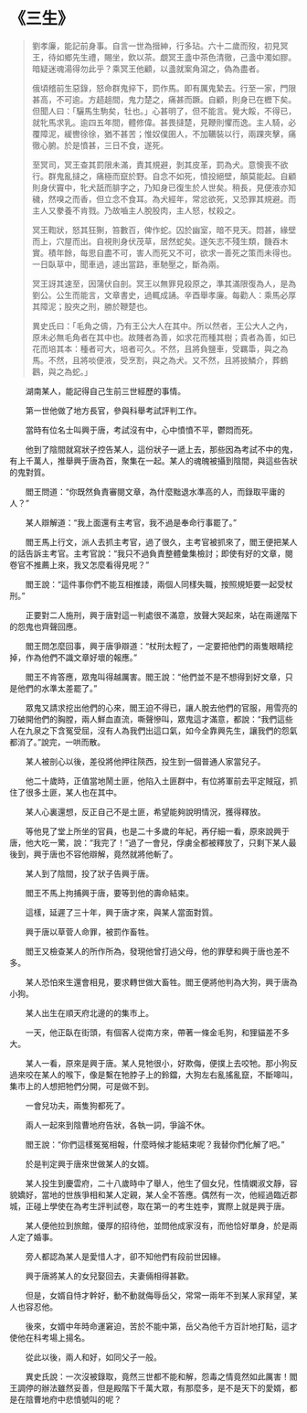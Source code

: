 # 《三生》

> 劉孝廉，能記前身事。自言一世為搢紳，行多玷。六十二歲而歿，初見冥王，待如鄉先生禮，賜坐，飲以茶。覷冥王盞中茶色清徹，己盞中濁如膠。暗疑迷魂湯得勿此乎？乘冥王他顧，以盞就案角瀉之，偽為盡者。
>
> 俄頃稽前生惡錄，怒命群鬼捽下，罰作馬。即有厲鬼縶去。行至一家，門限甚高，不可逾。方趦趄間，鬼力楚之，痛甚而蹶。自顧，則身已在櫪下矣。但聞人曰：「驪馬生駒矣，牡也。」心甚明了，但不能言。覺大餒，不得已，就牝馬求乳。逾四五年間，體修偉。甚畏撻楚，見鞭則懼而逸。主人騎，必覆障泥，緩轡徐徐，猶不甚苦；惟奴僕圉人，不加韉裝以行，兩踝夾擊，痛徹心腑。於是憤甚，三日不食，遂死。
>
> 至冥司，冥王查其罰限未滿，責其規避，剝其皮革，罰為犬。意懊喪不欲行。群鬼亂撻之，痛極而竄於野。自念不如死，憤投絕壁，顛莫能起。自顧則身伏竇中，牝犬舐而腓字之，乃知身已復生於人世矣。稍長，見便液亦知穢，然嗅之而香，但立念不食耳。為犬經年，常忿欲死，又恐罪其規避。而主人又豢養不肯戮。乃故嚙主人脫股肉，主人怒，杖殺之。
>
> 冥王鞫狀，怒其狂猘，笞數百，俾作蛇。囚於幽室，暗不見天。悶甚，緣壁而上，穴屋而出。自視則身伏茂草，居然蛇矣。遂矢志不殘生類，饑吞木實。積年餘，每思自盡不可，害人而死又不可，欲求一善死之策而未得也。一日臥草中，聞車過，遽出當路，車馳壓之，斷為兩。
>
> 冥王訝其速至，因蒲伏自剖。冥王以無罪見殺原之，準其滿限復為人，是為劉公。公生而能言，文章書史，過輒成誦。辛酉舉孝廉。每勸人：乘馬必厚其障泥；股夾之刑，勝於鞭楚也。
>
> 異史氏曰：「毛角之儔，乃有王公大人在其中。所以然者，王公大人之內，原未必無毛角者在其中也。故賤者為善，如求花而種其樹；貴者為善，如已花而培其本：種者可大，培者可久。不然，且將負鹽車，受羈馽，與之為馬。不然，且將啖便液，受烹割，與之為犬。又不然，且將披鱗介，葬鶴鸛，與之為蛇。」

&emsp;&emsp;湖南某人，能記得自己生前三世經歷的事情。

&emsp;&emsp;第一世他做了地方長官，參與科舉考試評判工作。

&emsp;&emsp;當時有位名士叫興于唐，考試沒有中，心中憤憤不平，鬱悶而死。

&emsp;&emsp;他到了陰間就寫狀子控告某人，這份狀子一遞上去，那些因為考試不中的鬼，有上千萬人，推舉興于唐為首，聚集在一起。某人的魂魄被攝到陰間，與這些告狀的鬼對質。

&emsp;&emsp;閻王問道：“你既然負責審閱文章，為什麼黜退水準高的人，而錄取平庸的人？”

&emsp;&emsp;某人辯解道：“我上面還有主考官，我不過是奉命行事罷了。”

&emsp;&emsp;閻王馬上行文，派人去抓主考官，過了很久，主考官被抓來了，閻王便把某人的話告訴主考官。主考官說：“我只不過負責整體彙集檢討；即使有好的文章，閱卷官不推薦上來，我又怎麼看得見呢？”

&emsp;&emsp;閻王說：“這件事你們不能互相推諉，兩個人同樣失職，按照規矩要一起受杖刑。”

&emsp;&emsp;正要對二人施刑，興于唐對這一判處很不滿意，放聲大哭起來，站在兩邊階下的怨鬼也齊聲回應。

&emsp;&emsp;閻王問怎麼回事，興于唐爭辯道：“杖刑太輕了，一定要把他們的兩隻眼睛挖掉，作為他們不識文章好壞的報應。”

&emsp;&emsp;閻王不肯答應，眾鬼叫得越厲害。閻王說：“他們並不是不想得到好文章，只是他們的水準太差罷了。”

&emsp;&emsp;眾鬼又請求挖出他們的心來，閻王迫不得已，讓人脫去他們的官服，用雪亮的刀破開他們的胸膛，兩人鮮血直流，嘶聲慘叫，眾鬼這才滿意，都說：“我們這些人在九泉之下含冤受屈，沒有人為我們出這口氣，如今全靠興先生，讓我們的怨氣都消了。”說完，一哄而散。

&emsp;&emsp;某人被剖心以後，差役將他押往陝西，投生到一個普通人家當兒子。

&emsp;&emsp;他二十歲時，正值當地鬧土匪，他陷入土匪群中，有位將軍前去平定賊寇，抓住了很多土匪，某人也在其中。

&emsp;&emsp;某人心裏還想，反正自己不是土匪，希望能夠說明情況，獲得釋放。

&emsp;&emsp;等他見了堂上所坐的官員，也是二十多歲的年紀，再仔細一看，原來說興于唐，他大吃一驚，說：“我完了！”過了一會兒，俘虜全都被釋放了，只剩下某人最後到，興于唐也不容他辯解，竟然就將他斬了。

&emsp;&emsp;某人到了陰間，投了狀子告興于唐。

&emsp;&emsp;閻王不馬上拘捕興于唐，要等到他的壽命結束。

&emsp;&emsp;這樣，延遲了三十年，興于唐才來，與某人當面對質。

&emsp;&emsp;興于唐以草菅人命罪，被罰作畜牲。

&emsp;&emsp;閻王又檢查某人的所作所為，發現他曾打過父母，他的罪孽和興于唐也差不多。

&emsp;&emsp;某人恐怕來生還會相見，要求轉世做大畜牲。閻王便將他判為大狗，興于唐為小狗。

&emsp;&emsp;某人出生在順天府北邊的的集市上。

&emsp;&emsp;一天，他正臥在街頭，有個客人從南方來，帶著一條金毛狗，和狸貓差不多大。

&emsp;&emsp;某人一看，原來是興于唐。某人見牠很小，好欺侮，便撲上去咬牠。那小狗反過來咬在某人的喉下，像是繫在牠脖子上的鈴鐺，大狗左右亂搖亂竄，不斷嗥叫，集市上的人想把牠們分開，可是做不到。

&emsp;&emsp;一會兒功夫，兩隻狗都死了。

&emsp;&emsp;兩人一起來到陰曹地府告狀，各執一詞，爭論不休。

&emsp;&emsp;閻王說：“你們這樣冤冤相報，什麼時候才能結束呢？我替你們化解了吧。”

&emsp;&emsp;於是判定興于唐來世做某人的女婿。

&emsp;&emsp;某人投生到慶雲府，二十八歲時中了舉人，他生了個女兒，性情嫻淑文靜，容貌嬌好，當地的世族爭相和某人定親，某人全不答應。偶然有一次，他經過臨近郡城，正碰上學使在為考生評判試卷，取在第一的考生姓李，實際上就是興于唐。

&emsp;&emsp;某人便他拉到旅館，優厚的招待他，並問他成家沒有，而他恰好單身，於是兩人定了婚事。

&emsp;&emsp;旁人都認為某人是愛惜人才，卻不知他們有段前世因緣。

&emsp;&emsp;興于唐將某人的女兒娶回去，夫妻倆相得甚歡。

&emsp;&emsp;但是，女婿自恃才幹好，動不動就侮辱岳父，常常一兩年不到某人家拜望，某人也容忍他。

&emsp;&emsp;後來，女婿中年時命運窘迫，苦於不能中第，岳父為他千方百計地打點，這才使他在科考場上揚名。

&emsp;&emsp;從此以後，兩人和好，如同父子一般。

&emsp;&emsp;異史氏說：一次沒被錄取，竟然三世都不能和解，怨毒之情竟然如此厲害！閻王調停的辦法雖然妥善，但是殿階下千萬大眾，有那麼多，是不是天下的愛婿，都是在陰曹地府中悲憤號叫的呢？
